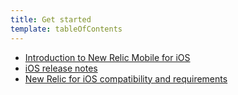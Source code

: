 ```yaml
---
title: Get started
template: tableOfContents
---
```


* [Introduction to New Relic Mobile for iOS](/docs/mobile-monitoring/new-relic-mobile-ios/get-started/introduction-new-relic-mobile-ios)
* [iOS release notes](/docs/mobile-monitoring/new-relic-mobile-ios/get-started/ios-release-notes)
* [New Relic for iOS compatibility and requirements](/docs/mobile-monitoring/new-relic-mobile-ios/get-started/new-relic-ios-compatibility-requirements)
